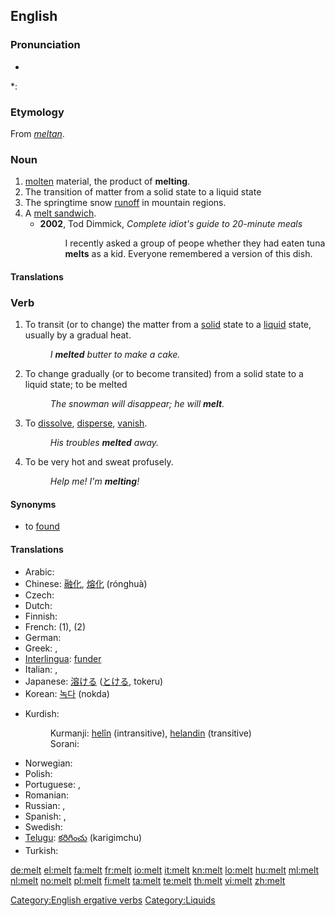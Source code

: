 ==English==

===Pronunciation===
* {{audio|en-us-melt.ogg|Audio (US)}}

*: {{rhymes|ɛlt}}

===Etymology===
From {{etyl|ang}} ''[[meltan]]''.

===Noun===
{{en-noun|s|-}}

# [[molten]] material, the product of '''melting'''.
# The transition of matter from a solid state to a liquid state
# The springtime snow [[runoff]] in mountain regions.
# A [[melt sandwich]].
#* '''2002''', Tod Dimmick, ''Complete idiot's guide to 20-minute meals‎''
#*: I recently asked a group of peope whether they had eaten tuna '''melts''' as a kid. Everyone remembered a version of this dish.

====Translations====

===Verb===
{{en-verb|melts|melting|'''[[melted]]''' or rarely '''[[molt]]'''|'''[[melted]]''' or '''[[molten]]'''}}

# {{transitive}} To transit (or to change) the matter from a [[solid]] state to a [[liquid]] state, usually by a gradual heat.
#: ''I '''melted''' butter to make a cake.''
# {{intransitive|ergative}} To change gradually (or to become transited) from a solid state to a liquid state; to be melted
#: ''The snowman will disappear; he will '''melt'''.''
# {{intransitive|figurative|colloquial}} To [[dissolve]], [[disperse]], [[vanish]].
#: ''His troubles '''melted''' away.''
# {{intransitive|colloquial}} To be very hot and sweat profusely.
#: ''Help me!  I'm '''melting'''!''

====Synonyms====
* to [[found#Etymology 3|found]]

====Translations====
{{trans-top|to change from a solid to a liquid}}
* Arabic: {{Arab|[[انصهر]]}} {{IPAchar|(inʂáhara)}}
* Chinese: [[融化]], [[熔化]] (rónghuà)
* Czech: {{t-|cs|tavit}}
* Dutch: {{t+|nl|smelten}}
* Finnish: {{t+|fi|sulaa}}
* French: {{t+|fr|fondre}} (1), {{t|fr|se dissoudre}} (2)
* German: {{t+|de|schmelzen}}
* Greek: {{t+|el|τήκω|sc=Grek}}, {{t|el|λίωνω|sc=Grek}}
* [[Interlingua]]: [[funder]]
* Italian: {{t+|it|sciogliere}}, {{t+|it|fondere}}
* Japanese: [[溶ける]] ([[とける]], tokeru)
* Korean: [[녹다]] (nokda)
{{trans-mid}}
* Kurdish:
*: Kurmanji: [[helîn]] (intransitive), [[helandin]] (transitive)
*: Sorani: {{t|ku|توانه‌وه‌|tr=twAnawa|sc=ku-Arab}}
* Norwegian: {{t+|no|smelte}}
* Polish: {{t+|pl|topić}}
* Portuguese: {{t+|pt|derreter}}, {{t+|pt|fundir}}
* Romanian: {{t+|ro|topi}}
* Russian: {{t|ru|таять|tr=tájat’|sc=Cyrl}}, {{t|ru|плавиться|tr=plávit’s’a|sc=Cyrl}}
* Spanish: {{t-|es|derretir}}, {{t|es|derretirse}}
* Swedish: {{t+|sv|smälta}}
* [[Telugu]]: [[కరిగించు]] (karigimchu)
* Turkish: {{t|tr|erimek}}
{{trans-bottom}}

[[Category:English ergative verbs]]
[[Category:Liquids]]

[[de:melt]]
[[el:melt]]
[[fa:melt]]
[[fr:melt]]
[[io:melt]]
[[it:melt]]
[[kn:melt]]
[[lo:melt]]
[[hu:melt]]
[[ml:melt]]
[[nl:melt]]
[[no:melt]]
[[pl:melt]]
[[fi:melt]]
[[ta:melt]]
[[te:melt]]
[[th:melt]]
[[vi:melt]]
[[zh:melt]]